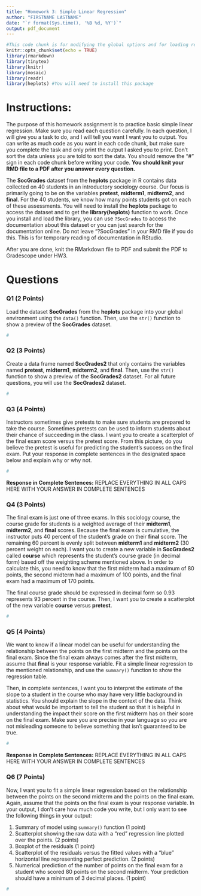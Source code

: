 ```yaml
---
title: "Homework 3: Simple Linear Regression"
author: "FIRSTNAME LASTNAME"
date: "`r format(Sys.time(), '%B %d, %Y')`"
output: pdf_document
---
```


```r
#This code chunk is for modifying the global options and for loading required R packages
knitr::opts_chunk$set(echo = TRUE)
library(rmarkdown)
library(tinytex)
library(knitr)
library(mosaic)
library(readr)
library(heplots) #You will need to install this package
```

# Instructions:

The purpose of this homework assignment is to practice basic simple linear regression. Make sure you read each question carefully. In each question, I will give you a task to do, and I will tell you want I want you to output. You can write as much code as you want in each code chunk, but make sure you complete the task and only print the output I asked you to print. Don't sort the data unless you are told to sort the data. You should remove the "#" sign in each code chunk before writing your code. **You should knit your RMD file to a PDF after you answer every question.**

The **SocGrades** dataset from the **heplots** package in R contains data collected on 40 students in an introductory sociology course. Our focus is primarily going to be on the variables **pretest**, **midterm1**, **midterm2**, and **final**. For the 40 students, we know how many points students got on each of these assessments. You will need to install the **heplots** package to access the dataset and to get the **library(heplots)** function to work. Once you install and load the library, you can use `?SocGrades` to access the documentation about this dataset or you can just search for the documentation online. Do not leave "?SocGrades" in your RMD file if you do this. This is for temporary reading of documentation in RStudio.

After you are done, knit the RMarkdown file to PDF and submit the PDF to Gradescope under HW3.

# Questions

### Q1 (2 Points)

Load the dataset **SocGrades** from the **heplots** package into your global environment using the `data()` function. Then, use the `str()` function to show a preview of the **SocGrades** dataset.


```r
#
```


### Q2 (3 Points)

Create a data frame named **SocGrades2** that only contains the variables named **pretest**, **midterm1**, **midterm2**, and **final**. Then, use the `str()` function to show a preview of the **SocGrades2** dataset. For all future questions, you will use the **SocGrades2** dataset. 


```r
#
```

### Q3 (4 Points)

Instructors sometimes give pretests to make sure students are prepared to take the course. Sometimes pretests can be used to inform students about their chance of succeeding in the class. I want you to create a scatterplot of the final exam score versus the pretest score. From this picture, do you believe the pretest is useful for predicting the student's success on the final exam. Put your response in complete sentences in the designated space below and explain why or why not.


```r
#
```

**Response in Complete Sentences:** REPLACE EVERYTHING IN ALL CAPS HERE WITH YOUR ANSWER IN COMPLETE SENTENCES

### Q4 (3 Points)

The final exam is just one of three exams. In this sociology course, the course grade for students is a weighted average of their **midterm1**, **midterm2**, and **final** scores. Because the final exam is cumulative, the instructor puts 40 percent of the student's grade on their **final** score. The remaining 60 percent is evenly split between **midterm1** and **midterm2** (30 percent weight on each). I want you to create a new variable in **SocGrades2** called **course** which represents the student's course grade (in decimal form) based off the weighting scheme mentioned above. In order to calculate this, you need to know that the first midterm had a maximum of 80 points, the second midterm had a maximum of 100 points, and the final exam had a maximum of 170 points. 

The final course grade should be expressed in decimal form so 0.93 represents 93 percent in the course. Then, I want you to create a scatterplot of the new variable **course** versus **pretest**.


```r
#
```

### Q5 (4 Points)

We want to know if a linear model can be useful for understanding the relationship between the points on the first midterm and the points on the final exam. Since the final exam always comes after the first midterm, assume that **final** is your response variable. Fit a simple linear regression to the mentioned relationship, and use the `summary()` function to show the regression table. 

Then, in complete sentences, I want you to interpret the estimate of the slope to a student in the course who may have very little background in statistics. You should explain the slope in the context of the data. Think about what would be important to tell the student so that it is helpful in understanding the impact their score on the first midterm has on their score on the final exam. Make sure you are precise in your language so you are not misleading someone to believe something that isn't guaranteed to be true.

```r
#
```

**Response in Complete Sentences:** REPLACE EVERYTHING IN ALL CAPS HERE WITH YOUR ANSWER IN COMPLETE SENTENCES

### Q6 (7 Points)

Now, I want you to fit a simple linear regression based on the relationship between the points on the second midterm and the points on the final exam. Again, assume that the points on the final exam is your response variable. In your output, I don't care how much code you write, but I only want to see the following things in your output:

1. Summary of model using `summary()` function (1 point)
2. Scatterplot showing the raw data with a "red" regression line plotted over the points. (2 points)
3. Boxplot of the residuals (1 point)
4. Scatterplot of the residuals versus the fitted values with a "blue" horizontal line representing perfect prediction. (2 points)
5. Numerical prediction of the number of points on the final exam for a student who scored 80 points on the second midterm. Your prediction should have a minimum of 3 decimal places. (1 point)


```r
#
```
